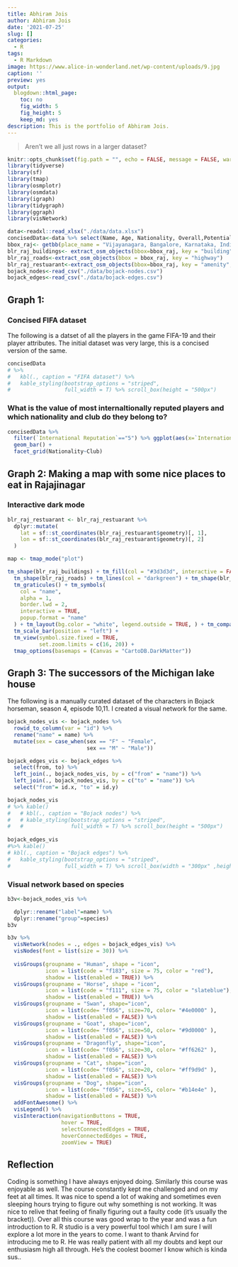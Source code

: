 ```yaml
---
title: Abhiram Jois
author: Abhiram Jois
date: '2021-07-25'
slug: []
categories:
  - R
tags:
  - R Markdown
image: https://www.alice-in-wonderland.net/wp-content/uploads/9.jpg
caption: ''
preview: yes
output:
  blogdown::html_page:
    toc: no
    fig_width: 5
    fig_height: 5
    keep_md: yes
description: This is the portfolio of Abhiram Jois.
---
```


> Aren't we all just rows in a larger dataset?

```r
knitr::opts_chunk$set(fig.path = "", echo = FALSE, message = FALSE, warning = FALSE)
library(tidyverse)
library(sf)
library(tmap)
library(osmplotr)
library(osmdata)
library(igraph)
library(tidygraph)
library(ggraph)
library(visNetwork)

```

```r
data<-readxl::read_xlsx("./data/data.xlsx")
concisedData<-data %>% select(Name, Age, Nationality, Overall,Potential, Club, Value, Wage, Position, `Preferred Foot`, `Body Type`, `Skill Moves`,BallControl, SprintSpeed, GKHandling,`International Reputation`, GKReflexes)
bbox_raj<- getbb(place_name = "Vijayanagara, Bangalore, Karnataka, India")
blr_raj_buildings<- extract_osm_objects(bbox=bbox_raj, key = "building")
blr_raj_roads<-extract_osm_objects(bbox = bbox_raj, key = "highway")
blr_raj_restuarant<-extract_osm_objects(bbox=bbox_raj, key = "amenity", value= "restaurant", return_type = "point")
bojack_nodes<-read_csv("./data/bojack-nodes.csv")
bojack_edges<-read_csv("./data/bojack-edges.csv")
```

## Graph 1: 

### Concised FIFA dataset

The following is a datset of all the players in the game FIFA-19 and their player attributes. The initial dataset was very large, this is a concised version of the same.

```r
concisedData 
# %>%  
#   kbl(., caption = "FIFA dataset") %>%
#   kable_styling(bootstrap_options = "striped",
#                 full_width = T) %>% scroll_box(height = "500px")
```


### What is the value of most internaltionally reputed players and which nationality and club do they belong to?

```r
concisedData %>% 
  filter(`International Reputation`=="5") %>% ggplot(aes(x=`International Reputation`,fill=Value)) +
  geom_bar() +
  facet_grid(Nationality~Club)
```

## Graph 2: Making a map with some nice places to eat in Rajajinagar

### Interactive dark mode

```r

blr_raj_restuarant <- blr_raj_restuarant %>%
  dplyr::mutate(
    lat = sf::st_coordinates(blr_raj_restuarant$geometry)[, 1],
    lon = sf::st_coordinates(blr_raj_restuarant$geometry)[, 2]
  )

map <- tmap_mode("plot")

tm_shape(blr_raj_buildings) + tm_fill(col = "#3d3d3d", interactive = FALSE) +
  tm_shape(blr_raj_roads) + tm_lines(col = "darkgreen") + tm_shape(blr_raj_restuarant) +
  tm_graticules() + tm_symbols(
    col = "name",
    alpha = 1,
    border.lwd = 2,
    interactive = TRUE,
    popup.format = "name"
  ) + tm_layout(bg.color = "white", legend.outside = TRUE, ) + tm_compass() +
  tm_scale_bar(position = "left") +
  tm_view(symbol.size.fixed = TRUE,
          set.zoom.limits = c(16, 20)) +
  tmap_options(basemaps = (Canvas = "CartoDB.DarkMatter"))

```

## Graph 3: The successors of the Michigan lake house

The following is a manually curated dataset of the characters in Bojack horseman, season 4, episode 10,11. I created a visual network for the same. 

```r

bojack_nodes_vis <- bojack_nodes %>% 
  rowid_to_column(var = "id") %>% 
  rename("name" = name) %>% 
  mutate(sex = case_when(sex == "F" ~ "Female",
                         sex == "M" ~ "Male"))

bojack_edges_vis <- bojack_edges %>% 
  select(from, to) %>% 
  left_join(., bojack_nodes_vis, by = c("from" = "name")) %>% 
  left_join(., bojack_nodes_vis, by = c("to" = "name")) %>%
  select("from"= id.x, "to" = id.y)

bojack_nodes_vis 
# %>% kable()
#   # kbl(., caption = "Bojack nodes") %>%
#   # kable_styling(bootstrap_options = "striped",
#   #               full_width = T) %>% scroll_box(height = "500px")
  
bojack_edges_vis 
#%>% kable()
# kbl(., caption = "Bojack edges") %>%
#   kable_styling(bootstrap_options = "striped",
#                 full_width = T) %>% scroll_box(width = "300px" ,height = "500px")
```

### Visual network based on species

```r
b3v<-bojack_nodes_vis %>% 

  dplyr::rename("label"=name) %>%
  dplyr::rename("group"=species)
b3v

b3v %>% 
  visNetwork(nodes = ., edges = bojack_edges_vis) %>%  
  visNodes(font = list(size = 30)) %>% 
  
  visGroups(groupname = "Human", shape = "icon", 
            icon = list(code = "f183", size = 75, color = "red"),
            shadow = list(enabled = TRUE)) %>%
  visGroups(groupname = "Horse", shape = "icon", 
            icon = list(code = "f111", size = 75, color = "slateblue"), 
            shadow = list(enabled = TRUE)) %>% 
  visGroups(groupname = "Swan", shape="icon",
            icon = list(code= "f056", size=70, color= "#4e0000" ),
            shadow = list(enabled = FALSE)) %>% 
  visGroups(groupname = "Goat", shape="icon",
            icon = list(code= "f056", size=50, color= "#9d0000" ),
            shadow = list(enabled = FALSE)) %>% 
  visGroups(groupname = "Dragonfly", shape="icon",
            icon = list(code= "f056", size=30, color= "#ff6262" ),
            shadow = list(enabled = FALSE)) %>% 
  visGroups(groupname = "Cat", shape="icon",
            icon = list(code= "f056", size=20, color= "#ff9d9d" ),
            shadow = list(enabled = FALSE)) %>% 
  visGroups(groupname = "Dog", shape="icon",
            icon = list(code= "f056", size=55, color= "#b14e4e" ),
            shadow = list(enabled = FALSE)) %>% 
  addFontAwesome() %>% 
  visLegend() %>%
  visInteraction(navigationButtons = TRUE,
                 hover = TRUE,
                 selectConnectedEdges = TRUE,
                 hoverConnectedEdges = TRUE,
                 zoomView = TRUE)
```


## Reflection

Coding is something I have always enjoyed doing. Similarly this course was enjoyable as well. The course constantly kept me challenged and on my feet at all times. It was nice to spend a lot of waking and sometimes even sleeping hours trying to figure out why something is not working. It was nice to relive that feeling of finally figuring out a faulty code (it's usually the bracket)). Over all this course was good wrap to the year and was a fun introduction to R. R studio is a very powerful tool which I am sure I will explore a lot more in the years to come. I want to thank Arvind for introducing me to R. He was really patient with all my doubts and kept our enthusiasm high all through. He's the coolest boomer I know which is kinda sus..

